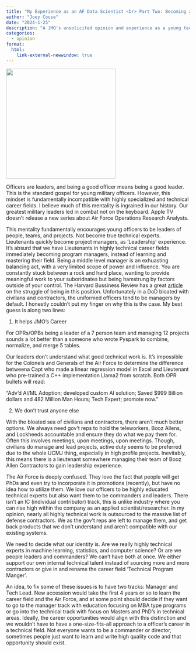 ```yaml
---
title: "My Experience as an AF Data Scientist <br> Part Two: Becoming a Middle Level Manager"
author: "Joey Couse"
date: "2024-1-25"
description: "A JMO's unsolicited opinion and experience as a young technical officer in the enormous labyrinth of the military-industrial complex"
categories: 
  - opinion
format: 
  html:
    link-external-newwindow: true
---
```


![](middle_manager.png){fig-align="center" width=300}

Officers are leaders, and being a good officer means being a good leader. This is the standard gospel for young military officers. However, this mindset is fundamentally incompatible with highly specialized and technical career fields. I believe much of this mentality is ingrained in our history. Our greatest military leaders led  in combat not on the keyboard. Apple TV doesn’t release a new series about Air Force Operations Research Analysts. 

This mentality fundamentally encourages young officers to be leaders of people, teams, and projects. Not become true technical experts. Lieutenants quickly become project managers, as ‘Leadership’ experience. It’s absurd that we have Lieutenants in highly technical career fields immediately becoming program managers, instead of learning and mastering their field. Being a middle level manager is an exhuasting balancing act, with a very limited scope of power and influence. You are constantly stuck between a rock and hard place, wanting to provide meaningful work to your suboridnates but being hamstrung by factors outside of your control. The Harvard Bussiness Review has a great [article](https://hbr.org/2017/03/why-being-a-middle-manager-is-so-exhausting) on the struggle of being in this position.
Unfortunately in a DoD bloated with civilians and contractors, the uniformed officers tend to be managers by default. I honestly couldn’t put my finger on why this is the case. My best guess is along two lines:

1. It helps JMO’s Career

For OPRs/OPBs being a leader of a 7 person team and managing 12 projects sounds a lot better than a someone who wrote Pyspark to combine, normalize, and merge 5 tables.

Our leaders don’t understand what good technical work is. It’s impossible for the Colonels and Generals of the Air Force to determine the difference betweena Capt who made a linear regression model in Excel and Lieutenant who pre-trained a C++ implementation Llama2 from scratch. Both OPR bullets will read:

“Adv’d AI/ML Adoption; developed custom AI solution; Saved $999 Billion dollars and 482 Million Man Hours; Tech Expert; promote now.”

2. We don’t trust anyone else

With the bloated sea of civilians and contractors, there aren’t much better options. We always need gov’t reps to hold the teleworkers, Booz Allens, and Lockheeds accountable and ensure they do what we pay them for. Often this involves meetings, upon meetings, upon meetings. Though, civilians do manage and lead projects, active duty seems to be preferred due to the whole UCMJ thing, especially in high profile projects. Inevitably, this means there is a lieutenant somewhere managing their team of Booz Allen Contractors to gain leadership experience. 

The Air Force is deeply confused. They love the fact that people will get PhDs and even try to incorporate it in promotions (recently), but have no idea how to utilize them. We love our officers to be highly educated technical experts but also want them to be commanders and leaders. There isn’t an IC (individual contributor) track, this is unlike industry where you can rise high within the company as an applied scientist/researcher. In my opinion, nearly all highly technical work is outsourced to the massive list of defense contractors. We as the gov’t reps are left to manage them, and get back products that we don’t understand and aren’t compatible with our existing systems. 

We need to decide what our identity is. Are we really highly technical experts in machine learning, statistics, and computer science? Or are we people leaders and commanders? We can’t have both at once. We either support our own internal technical talent instead of sourcing more and more contractors or give in and rename the career field ‘Technical Program Manger’. 

An idea, to fix some of these issues is to have two tracks: Manager and Tech Lead. New accession would take the first 4 years or so to learn the career field and the Air Force, and at some point should decide if they want to go to the manager track with education focusing on MBA type programs or go into the technical track with focus on Masters and PhD's in technical areas. Ideally, the career opportunities would align with this distinction and we wouldn't have to have a one-size-fits-all approach to a officer's career in a technical field. Not everyone wants to be a commander or director, sometimes people just want to learn and write high quality code and that opportunity should exist. 


